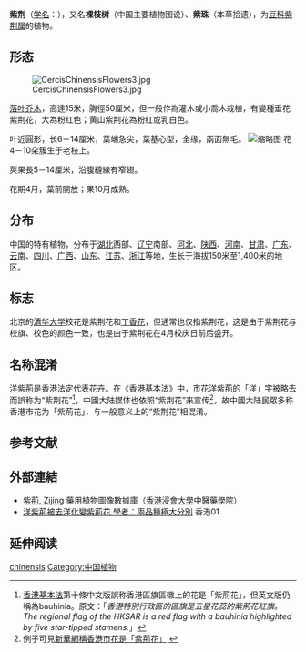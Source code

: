 {{distinguish|洋紫荊}}
{{Speciesbox
| status = LC
| status system = iucn3.1
| status ref={{r|IUCN}}
| image = CercisChinensisShrub2.jpg
| genus = Cercis
| species = chinensis
| authority = [[Bunge|Bunge]], 1833
| subdivision ranks =[[变型|变型]]
| subdivision =
* 紫荆 ''C. c.'' f. ''chinensis''
* [[短毛紫荆|短毛紫荆]] ''C. c.'' f. ''pubescens''
| synonyms = {{collapsible list|{{taxon list
|*''Cercis chinensis'' f. ''alba'' |[[P.S.Hsu|P.S.Hsu]]
|*''Cercis chinensis'' f. ''rosea'' |P.S.Hsu., 1966
|*''Cercis pauciflora'' |[[H.L.Li|H.L.Li]]
}}}}
}}

'''紫荆'''（[[学名|学名]]：{{lang|la|''Cercis chinensis''}}），又名'''裸枝树'''（中国主要植物图说）、'''紫珠'''（本草拾遗），为[[豆科|豆科]][[紫荆属|紫荆属]]的植物。{{r|bioinfo}}

== 形态 ==
[[File:CercisChinensisFlowers3.jpg|thumb]]

[[落叶乔木|落叶乔木]]，高達15米，胸徑50厘米，但一般作為灌木或小喬木栽植，有變種垂花紫荆花，大為粉红色；黄山紫荆花為粉红或乳白色。

叶近圓形，长6－14厘米，葉端急尖，葉基心型，全缘，兩面無毛。
[[File:Cercis_chinensis_in_Zhengzhou.jpg|缩略图]]
花4－10朵簇生于老枝上。

莢果長5－14厘米，沿腹縫線有窄翅。

花期4月，葉前開放；果10月成熟。

==分布==
中国的特有植物，分布于[[湖北|湖北]]西部、[[辽宁|辽宁]]南部、[[河北|河北]]、[[陕西|陕西]]、[[河南|河南]]、[[甘肃|甘肃]]、[[广东|广东]]、[[云南|云南]]、[[四川|四川]]、[[广西|广西]]、[[山东|山东]]、[[江苏|江苏]]、[[浙江|浙江]]等地，生长于海拔150米至1,400米的地区。

==标志==
北京的[[清华大学|清华大学]]校花是紫荆花和[[丁香花|丁香花]]，但通常也仅指紫荆花，这是由于紫荆花与校旗、校色的颜色一致，也是由于紫荆花在4月校庆日前后盛开。

== 名称混淆 ==
{{main|香港市花|洋紫荊}}
[[洋紫荊|洋紫荊]]是[[香港|香港]]法定代表花卉。在《[[香港特別行政區基本法|香港基本法]]》中，市花洋紫荊的「洋」字被略去而誤称为“紫荆花”<ref>[[香港基本法|香港基本法]]第十條中文版誤称香港區旗區徽上的花是「紫荊花」，但英文版仍稱為bauhinia。原文：「''香港特別行政區的區旗是五星花蕊的紫荊花紅旗。The regional flag of the HKSAR is a red flag with a bauhinia highlighted by five star-tipped stamens.''」</ref>，中國大陆媒体也依照“紫荆花”来宣传<ref>例子可見[http://news.xinhuanet.com/ziliao/2007-05/24/content_6145122.htm 新華網稱香港市花是「紫荊花」] {{Wayback|url=http://news.xinhuanet.com/ziliao/2007-05/24/content_6145122.htm |date=20130910221512 }}</ref>，故中國大陆民眾多称香港市花为「紫荊花」，与一般意义上的“紫荆花”相混淆。

== 参考文献 ==
{{Reflist|refs=
<ref name=IUCN>Lopez Poveda, L. 2012. ''Cercis chinensis''. ''The IUCN Red List of Threatened Species'' 2012: e.T19893034A20037636. http://dx.doi.org/10.2305/IUCN.UK.2012.RLTS.T19893034A20037636.en. Downloaded on 23 November 2018.</ref>
<ref name=bioinfo>{{cite web| url =http://www.bioinfo.cn/db05/KmzwSpecies.php?action=view&id=3117| title =紫荆（原变型）| work =《中国高等植物数据库全库》| publisher =[[中国科学院微生物研究所|中国科学院微生物研究所]]| author =[[中国科学院昆明植物研究所|中国科学院昆明植物研究所]]| accessdate =2009-02-23| deadurl =yes| archiveurl =https://web.archive.org/web/20160305050341/http://www.bioinfo.cn/db05/KmzwSpecies.php?action=view&id=3117| archivedate =2016-03-05}}</ref>
}}

== 外部連結 ==
{{Wikispecies|Cercis chinensis}}
{{Commons|Cercis chinensis}}
*[http://libproject.hkbu.edu.hk/was40/detail?lang=ch&channelid=1288&searchword=herb_id=D00555 紫荊, Zijing] {{Wayback|url=http://libproject.hkbu.edu.hk/was40/detail?lang=ch&channelid=1288&searchword=herb_id=D00555 |date=20210822040716 }} 藥用植物圖像數據庫（[[香港浸會大學|香港浸會大學]]中醫藥學院） {{zh-hant}}{{en}}
* [http://www.hk01.com/article/97709 洋紫荊被去洋化變紫荊花 學者：兩品種極大分別] 香港01 {{zh-hant}}

== 延伸阅读 ==
{{Wikisource further reading}}
{{taxonbar}}

[[Category:紫荆属|chinensis]]
[[Category:中国植物|Category:中国植物]]